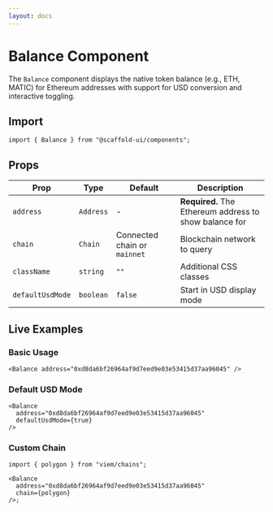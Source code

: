 ```yaml
---
layout: docs
---
```



# Balance Component

The `Balance` component displays the native token balance (e.g., ETH, MATIC) for Ethereum addresses with support for USD conversion and interactive toggling.

## Import

```tsx
import { Balance } from "@scaffold-ui/components";
```

## Props

| Prop             | Type      | Default                      | Description                                            |
| ---------------- | --------- | ---------------------------- | ------------------------------------------------------ |
| `address`        | `Address` | -                            | **Required.** The Ethereum address to show balance for |
| `chain`          | `Chain`   | Connected chain or `mainnet` | Blockchain network to query                            |
| `className`      | `string`  | `""`                         | Additional CSS classes                                 |
| `defaultUsdMode` | `boolean` | `false`                      | Start in USD display mode                              |

## Live Examples

### Basic Usage

<DocsProvider>
  <Balance address="0xd8da6bf26964af9d7eed9e03e53415d37aa96045" />
</DocsProvider>

```tsx
<Balance address="0xd8da6bf26964af9d7eed9e03e53415d37aa96045" />
```

### Default USD Mode

<DocsProvider>
  <Balance
    address="0xd8da6bf26964af9d7eed9e03e53415d37aa96045"
    defaultUsdMode={true}
  />
</DocsProvider>

```tsx
<Balance
  address="0xd8da6bf26964af9d7eed9e03e53415d37aa96045"
  defaultUsdMode={true}
/>
```

### Custom Chain

```tsx
import { polygon } from "viem/chains";

<Balance
  address="0xd8da6bf26964af9d7eed9e03e53415d37aa96045"
  chain={polygon}
/>;
```
